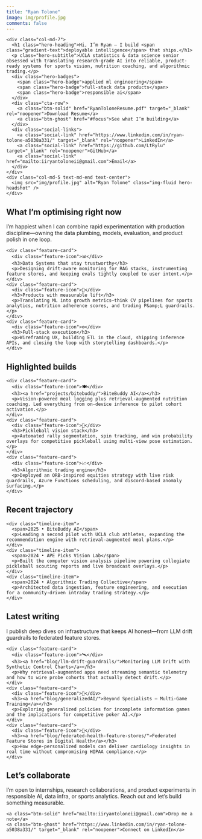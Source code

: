 ```yaml
---
title: "Ryan Tolone"
image: img/profile.jpg
comments: false
---
```


<div class="hero-panel">
  <div class="row align-items-center g-4">
    <div class="col-md-7">
      <h1 class="hero-heading">Hi, I’m Ryan — I build <span class="gradient-text">deployable intelligence</span> that ships.</h1>
      <p class="hero-subtitle">UCLA statistics & data science senior obsessed with translating research-grade AI into reliable, product-ready systems for sports vision, nutrition coaching, and algorithmic trading.</p>
      <div class="hero-badges">
        <span class="hero-badge">applied ml engineering</span>
        <span class="hero-badge">full-stack data products</span>
        <span class="hero-badge">responsible ai</span>
      </div>
      <div class="cta-row">
        <a class="btn-solid" href="RyanToloneResume.pdf" target="_blank" rel="noopener">Download Resume</a>
        <a class="btn-ghost" href="#focus">See what I’m building</a>
      </div>
      <div class="social-links">
        <a class="social-link" href="https://www.linkedin.com/in/ryan-tolone-a5038a331/" target="_blank" rel="noopener">LinkedIn</a>
        <a class="social-link" href="https://github.com/LtRylu" target="_blank" rel="noopener">GitHub</a>
        <a class="social-link" href="mailto:iiryantoloneii@gmail.com">Email</a>
      </div>
    </div>
    <div class="col-md-5 text-md-end text-center">
      <img src="img/profile.jpg" alt="Ryan Tolone" class="img-fluid hero-headshot" />
    </div>
  </div>
</div>

<div class="surface-panel" id="focus">
  <h2 class="section-title gradient-text">What I'm optimising right now</h2>
  <p class="section-subtitle">I’m happiest when I can combine rapid experimentation with production discipline—owning the data plumbing, models, evaluation, and product polish in one loop.</p>
  <div class="feature-grid">
    <div class="feature-card">
      <div class="feature-icon">📊</div>
      <h3>Data Systems that stay trustworthy</h3>
      <p>Designing drift-aware monitoring for RAG stacks, instrumenting feature stores, and keeping evals tightly coupled to user intent.</p>
    </div>
    <div class="feature-card">
      <div class="feature-icon">🎯</div>
      <h3>Products with measurable lift</h3>
      <p>Translating ML into growth metrics—think CV pipelines for sports analytics, nutrition adherence scores, and trading P&amp;L guardrails.</p>
    </div>
    <div class="feature-card">
      <div class="feature-icon">⚙️</div>
      <h3>Full-stack execution</h3>
      <p>Wireframing UX, building ETL in the cloud, shipping inference APIs, and closing the loop with storytelling dashboards.</p>
    </div>
  </div>
</div>

<div class="surface-panel" id="work">
  <h2 class="section-title gradient-text">Highlighted builds</h2>
  <div class="feature-grid">
    <div class="feature-card">
      <div class="feature-icon">🍽️</div>
      <h3><a href="projects/bitebuddy/">BiteBuddy AI</a></h3>
      <p>Vision-powered meal logging plus retrieval-augmented nutrition coaching. Led everything from on-device inference to pilot cohort activation.</p>
    </div>
    <div class="feature-card">
      <div class="feature-icon">🥎</div>
      <h3>Pickleball vision stack</h3>
      <p>Automated rally segmentation, spin tracking, and win probability overlays for competitive pickleball using multi-view pose estimation.</p>
    </div>
    <div class="feature-card">
      <div class="feature-icon">📈</div>
      <h3>Algorithmic trading engine</h3>
      <p>Deployed an ORB-inspired equities strategy with live risk guardrails, Azure Functions scheduling, and discord-based anomaly surfacing.</p>
    </div>
  </div>
</div>

<div class="surface-panel" id="timeline">
  <h2 class="section-title gradient-text">Recent trajectory</h2>
  <div class="timeline">
    <div class="timeline-item">
      <span>2025 • BiteBuddy AI</span>
      <p>Leading a second pilot with UCLA club athletes, expanding the recommendation engine with retrieval-augmented meal plans.</p>
    </div>
    <div class="timeline-item">
      <span>2024 • APE Picks Vision Lab</span>
      <p>Built the computer vision analysis pipeline powering collegiate pickleball scouting reports and live broadcast overlays.</p>
    </div>
    <div class="timeline-item">
      <span>2024 • Algorithmic Trading Collective</span>
      <p>Architected data ingestion, feature engineering, and execution for a community-driven intraday trading strategy.</p>
    </div>
  </div>
</div>

<div class="surface-panel" id="writing">
  <h2 class="section-title gradient-text">Latest writing</h2>
  <p class="section-subtitle">I publish deep dives on infrastructure that keeps AI honest—from LLM drift guardrails to federated feature stores.</p>
  <div class="feature-grid">
    <div class="feature-card">
      <div class="feature-icon">🛰️</div>
      <h3><a href="blog/llm-drift-guardrails/">Monitoring LLM Drift with Synthetic Control Charts</a></h3>
      <p>Why retrieval-augmented apps need streaming semantic telemetry and how to wire probe cohorts that actually detect drift.</p>
    </div>
    <div class="feature-card">
      <div class="feature-icon">🧠</div>
      <h3><a href="blog/generalizedAI/">Beyond Specialists — Multi-Game Training</a></h3>
      <p>Exploring generalized policies for incomplete information games and the implications for competitive poker AI.</p>
    </div>
    <div class="feature-card">
      <div class="feature-icon">🏥</div>
      <h3><a href="blog/federated-health-feature-stores/">Federated Feature Stores in Digital Health</a></h3>
      <p>How edge-personalized models can deliver cardiology insights in real time without compromising HIPAA compliance.</p>
    </div>
  </div>
</div>

<div class="surface-panel" id="connect">
  <h2 class="section-title gradient-text">Let’s collaborate</h2>
  <p class="section-subtitle">I’m open to internships, research collaborations, and product experiments in responsible AI, data infra, or sports analytics. Reach out and let’s build something measurable.</p>
  <div class="cta-row">
    <a class="btn-solid" href="mailto:iiryantoloneii@gmail.com">Drop me a note</a>
    <a class="btn-ghost" href="https://www.linkedin.com/in/ryan-tolone-a5038a331/" target="_blank" rel="noopener">Connect on LinkedIn</a>
  </div>
</div>
